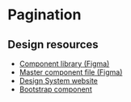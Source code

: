
<Meta of={InpagenavStories} />

# Pagination
<Canvas>
  <Story of={InpagenavStories.Default} />
</Canvas>

## Design resources

- [Component library (Figma)](https://www.figma.com/file/qKsxl3ogIlBp7dafgxXuCA/QLD-GOV-DDS?type=design&node-id=23167-395561&mode=design&t=BToeasIYcqL5uxRb-0)
- [Master component file (Figma)](https://www.figma.com/file/qKsxl3ogIlBp7dafgxXuCA/QLD-GOV-DDS?type=design&node-id=7905-252906&mode=design&t=BToeasIYcqL5uxRb-0)
- [Design System website](https://www.designsystem.qld.gov.au/components/in-page-navigation)
- [Bootstrap component](https://getbootstrap.com/docs/5.3/components/navs-tabs/#vertical)
